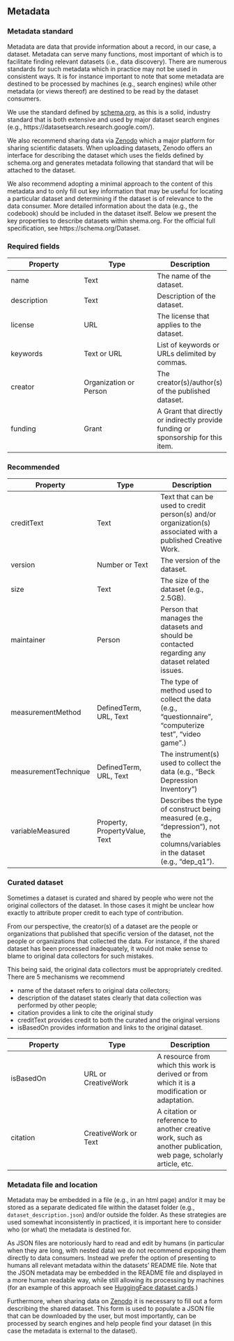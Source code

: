 ## Metadata

### Metadata standard

Metadata are data that provide information about a record, in our case, a dataset. Metadata can serve many functions, most important of which is to facilitate finding relevant datasets (i.e., data discovery). There are numerous standards for such metadata which in practice may not be used in consistent ways. It is for instance important to note that some metadata are destined to be processed by machines (e.g., search engines) while other metadata (or views thereof) are destined to be read by the dataset consumers.

We use the standard defined by [schema.org](https://schema.org/Dataset), as this is a solid, industry standard that is both extensive and used by major dataset search engines (e.g., https://datasetsearch.research.google.com/).

We also recommend sharing data via [Zenodo](https://zenodo.org/) which a major platform for sharing scientific datasets. When uploading datasets, Zenodo offers an interface for describing the dataset which uses the fields defined by schema.org and generates metadata following that standard that will be attached to the dataset.

We also recommend adopting a minimal approach to the content of this metadata and to only fill out key information that may be useful for locating a particular dataset and determining if the dataset is of relevance to the data consumer. More detailed information about the data (e.g., the codebook) should be included in the dataset itself. Below we present the key properties to describe datasets within shema.org. For the official full specification, see https://schema.org/Dataset.

### Required fields

| Property    | Type                   | Description                                                                       |
|------------------------|------------------------|------------------------|
| name        | Text                   | The name of the dataset.                                                          |
| description | Text                   | Description of the dataset.                                                       |
| license     | URL                    | The license that applies to the dataset.                                          |
| keywords    | Text or URL            | List of keywords or URLs delimited by commas.                                     |
| creator     | Organization or Person | The creator(s)/author(s) of the published dataset.                                |
| funding     | Grant                  | A Grant that directly or indirectly provide funding or sponsorship for this item. |

### Recommended

| Property             | Type                          | Description                                                                                                                     |
|------------------------|------------------------|------------------------|
| creditText           | Text                          | Text that can be used to credit person(s) and/or organization(s) associated with a published Creative Work.                     |
| version              | Number or Text                | The version of the dataset.                                                                                                     |
| size                 | Text                          | The size of the dataset (e.g., 2.5GB).                                                                                          |
| maintainer           | Person                        | Person that manages the datasets and should be contacted regarding any dataset related issues.                                  |
| measurementMethod    | DefinedTerm, URL, Text        | The type of method used to collect the data (e.g., "questionnaire", "computerize test", "video game".)                          |
| measurementTechnique | DefinedTerm, URL, Text        | The instrument(s) used to collect the data (e.g., "Beck Depression Inventory")                                                  |
| variableMeasured     | Property, PropertyValue, Text | Describes the type of construct being measured (e.g., "depression"), not the columns/variables in the dataset (e.g., "dep_q1"). |

### Curated dataset

Sometimes a dataset is curated and shared by people who were not the original collectors of the dataset. In those cases it might be unclear how exactly to attribute proper credit to each type of contribution.

From our perspective, the creator(s) of a dataset are the people or organizations that published that specific version of the dataset, not the people or organizations that collected the data. For instance, if the shared dataset has been processed inadequately, it would not make sense to blame to original data collectors for such mistakes.

This being said, the original data collectors must be appropriately credited. There are 5 mechanisms we recommend

-   name of the dataset refers to original data collectors;
-   description of the dataset states clearly that data collection was performed by other people;
-   citation provides a link to cite the original study
-   creditText provides credit to both the curated and the original versions
-   isBasedOn provides information and links to the original dataset.

| Property  | Type                 | Description                                                                                                      |
|------------------------|------------------------|------------------------|
| isBasedOn | URL or CreativeWork  | A resource from which this work is derived or from which it is a modification or adaptation.                     |
| citation  | CreativeWork or Text | A citation or reference to another creative work, such as another publication, web page, scholarly article, etc. |

### Metadata file and location

Metadata may be embedded in a file (e.g., in an html page) and/or it may be stored as a separate dedicated file within the dataset folder (e.g., `dataset_description.json`) and/or outside the folder. As these strategies are used somewhat inconsistently in practiced, it is important here to consider who (or what) the metadata is destined for.

As JSON files are notoriously hard to read and edit by humans (in particular when they are long, with nested data) we do not recommend exposing them directly to data consumers. Instead we prefer the option of presenting to humans all relevant metadata within the datasets' README file. Note that the JSON metadata may be embedded in the README file and displayed in a more human readable way, while still allowing its processing by machines (for an example of this approach see [HuggingFace dataset cards](https://huggingface.co/datasets/vikp/textbook_quality_programming).)

Furthermore, when sharing data on [Zenodo](https://zenodo.org/) it is necessary to fill out a form describing the shared dataset. This form is used to populate a JSON file that can be downloaded by the user, but most importantly, can be processed by search engines and help people find your dataset (in this case the metadata is external to the dataset).

